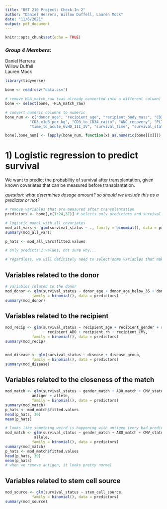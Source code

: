 ```yaml
---
title: "BST 210 Project: Check-In 2"
author: "Daniel Herrera, Willow Duffell, Lauren Mock"
date: "11/6/2021"
output: pdf_document
---
```


```r
knitr::opts_chunk$set(echo = TRUE)
```

### *Group 4 Members:* 

Daniel Herrera  
Willow Duffell  
Lauren Mock

```r
library(tidyverse)

bone <- read.csv("data.csv")

# remove HLA_match_raw (was already converted into a different column)
bone <- select(bone, -HLA_match_raw)

# convert numeric columns to numeric
bone_num <- c("donor_age", "recipient_age", "recipient_body_mass", "CD34_x1e6_per_kg...CD34kgx10d6",
           "CD3_x1e8_per_kg", "CD3_to_CD34_ratio", "ANC_recovery", "PLT_recovery",
           "time_to_acute_GvHD_III_IV", "survival_time", "survival_status")

bone[,bone_num] <- lapply(bone_num, function(x) as.numeric(bone[[x]]))
```


# 1) Logistic regression to predict survival

We want to predict the probability of survival after transplantation, given known covariates that can be measured before transplantation. 

*question: what determines dosage amount? so should we include this as a predictor or not?*

```r
# remove variables that are measured after transplantation
predictors <- bone[,c(1:24,37)] # selects only predictors and survival (the outcome)

# logistic model with all covariates
mod_all_vars <- glm(survival_status ~ ., family = binomial(), data = predictors)
summary(mod_all_vars)

p_hats <- mod_all_vars$fitted.values

# only predicts 2 values, not sure why...

# regardless, we will definitely need to select some variables that make sense

```


## Variables related to the donor

```r
# variables related to the donor
mod_donor <- glm(survival_status ~ donor_age + donor_age_below_35 + donor_ABO + donor_CMV, 
            family = binomial(), data = predictors)
summary(mod_donor)

```


## Variables related to the recipient

```r
mod_recip <- glm(survival_status ~ recipient_age + recipient_gender + recipient_body_mass +
                   recipient_ABO + recipient_rh + recipient_CMV, 
            family = binomial(), data = predictors)
summary(mod_recip)


mod_disease <- glm(survival_status ~ disease + disease_group, 
            family = binomial(), data = predictors)
summary(mod_disease)

```



## Variables related to the closeness of the match

```r
mod_match <- glm(survival_status ~ gender_match + ABO_match + CMV_status + HLA_match..out.of.10. + 
            antigen + allele,
            family = binomial(), data = predictors)
summary(mod_match)
p_hats <- mod_match$fitted.values
head(p_hats, 30)
mean(p_hats)

# looks like something weird is happening with antigen (very bad predictor of survival)
mod_match <- glm(survival_status ~ gender_match + ABO_match + CMV_status + HLA_match..out.of.10. + 
             allele,
            family = binomial(), data = predictors)
summary(mod_match)
p_hats <- mod_match$fitted.values
head(p_hats, 30)
mean(p_hats)
# when we remove antigen, it looks pretty normal

```


## Variables related to stem cell source

```r
mod_source <- glm(survival_status ~ stem_cell_source, 
            family = binomial(), data = predictors)
summary(mod_source)
```


